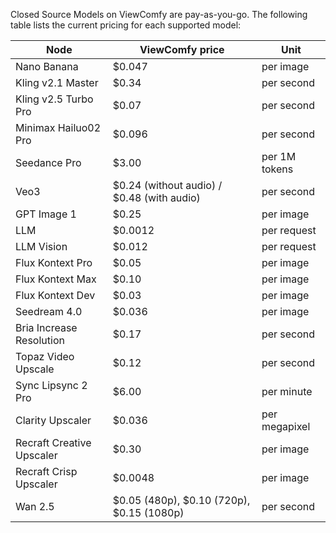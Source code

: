 Closed Source Models on ViewComfy are pay-as-you-go. The following table lists the current pricing for each supported model:

| Node | ViewComfy price | Unit |
|-----------|------------------------|------|
| Nano Banana | $0.047 | per image |
| Kling v2.1 Master | $0.34 | per second |
| Kling v2.5 Turbo Pro | $0.07 | per second |
| Minimax Hailuo02 Pro | $0.096 | per second |
| Seedance Pro | $3.00 | per 1M tokens |
| Veo3 | \$0.24 (without audio) / \$0.48 (with audio) | per second |
| GPT Image 1 | $0.25 | per image |
| LLM | $0.0012 | per request |
| LLM Vision | $0.012 | per request |
| Flux Kontext Pro | $0.05 | per image |
| Flux Kontext Max | $0.10 | per image |
| Flux Kontext Dev | $0.03 | per image |
| Seedream 4.0 | $0.036 | per image |
| Bria Increase Resolution | $0.17 | per second |
| Topaz Video Upscale | $0.12 | per second |
| Sync Lipsync 2 Pro | $6.00 | per minute |
| Clarity Upscaler | $0.036 | per megapixel |
| Recraft Creative Upscaler | $0.30 | per image |
| Recraft Crisp Upscaler | $0.0048 | per image |
| Wan 2.5 | \$0.05 (480p), \$0.10 (720p), \$0.15 (1080p) | per second |
